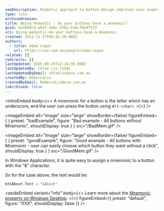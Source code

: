```yaml
---
seoDescription: Pedantic approach to button design improves user experience and accessibility by providing mnemonics for easy navigation.
type: rule
archivedreason:
title: Being Pedantic - Do your buttons have a mnemonic?
guid: 5efb94c3-e91f-4a8c-87ba-b1bc76edf533
uri: being-pedantic-do-your-buttons-have-a-mnemonic
created: 2012-11-27T09:26:30.000Z
authors:
  - title: Adam Cogan
    url: https://ssw.com.au/people/adam-cogan
related: []
redirects: []
lastUpdated: 2025-09-25T12:24:38.000Z
lastUpdatedBy: Chloe Lin [SSW]
lastUpdatedByEmail: chloelin@ssw.com.au
createdBy: RebeccaLiu
createdByEmail: RebeccaLiu@ssw.com.au
isArchived: false
---
```


<introEmbed
  body={<>
A mnemonic for a button is the letter which has an underscore, and the user can press the button using `Alt-<char>`.
  </>}
/>

<imageEmbed
  alt="Image"
  size="large"
  showBorder={false}
  figureEmbed={ {
    preset: "badExample",
    figure: "Bad example - All buttons without Mnemonic",
    shouldDisplay: true
  } }
  src="/BadMem.gif"
/>


<imageEmbed
  alt="Image"
  size="large"
  showBorder={false}
  figureEmbed={ {
    preset: "goodExample",
    figure: "Good example - All buttons with Mnemonic - user can easily choose which button they want without a click",
    shouldDisplay: true
  } }
  src="/GoodMem.gif"
/>


In Windows Applications, it is quite easy to assign a mnemonic to a button with the "&" character.

So for the case above, the text would be:

```cs
btnAbout.Text = "&About"
```


<asideEmbed
  variant="info"
  body={<>
    Learn more about the [Mnemonic property on Windows Desktop](https://learn.microsoft.com/en-us/dotnet/api/system.windows.forms.label.usemnemonic?view=windowsdesktop-7.0&WT.mc_id=WDIT-MVP-33518).
  </>}
  figureEmbed={{
    preset: "default",
    figure: "XXX",
    shouldDisplay: false
  }}
/>
